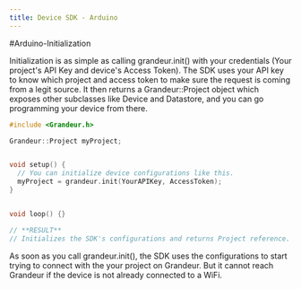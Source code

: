 ```yaml
---
title: Device SDK - Arduino
---
```


#Arduino-Initialization

Initialization is as simple as calling grandeur.init() with your credentials (Your project's API Key and device's Access Token). The SDK uses your API key to know which project and access token to make sure the request is coming from a legit source. It then returns a Grandeur::Project object which exposes other subclasses like Device and Datastore, and you can go programming your device from there.

```cpp
#include <Grandeur.h>

Grandeur::Project myProject;


void setup() {
  // You can initialize device configurations like this.
  myProject = grandeur.init(YourAPIKey, AccessToken);
}


void loop() {}

// **RESULT**
// Initializes the SDK's configurations and returns Project reference.
```

As soon as you call grandeur.init(), the SDK uses the configurations to start trying to connect with the your project on Grandeur. But it cannot reach Grandeur if the device is not already connected to a WiFi.

